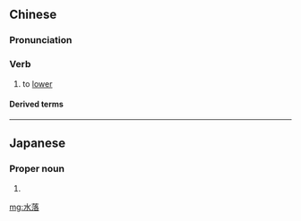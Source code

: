==Chinese==
{{zh-forms}}

===Pronunciation===
{{zh-pron
|m=shuǐluò
|c=seoi2 lok6
|cat=v
}}

===Verb===
{{zh-verb}}

# {{lb|zh|of the water level}} to [[lower]]

====Derived terms====
{{zh-der|水落歸槽|水落石出}}

----

==Japanese==
{{ja-kanjitab|水|落}}

===Proper noun===
{{ja-pos|proper|みずおち}}

# {{surname|lang=ja|sort=みずおち}}

[[mg:水落]]